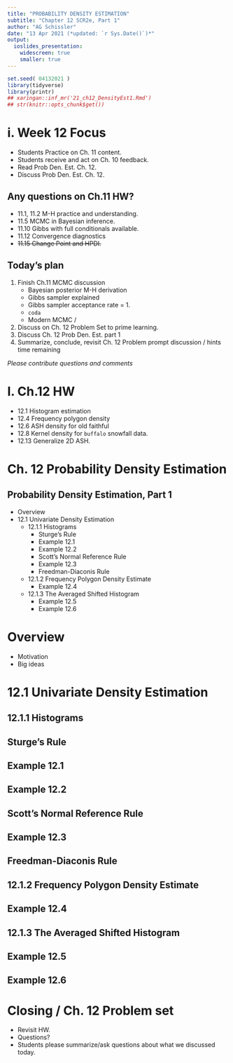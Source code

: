 ```yaml
---
title: "PROBABILITY DENSITY ESTIMATION"
subtitle: "Chapter 12 SCR2e, Part 1"
author: "AG Schissler"
date: "13 Apr 2021 (*updated: `r Sys.Date()`)*"
output:
  ioslides_presentation:
    widescreen: true
    smaller: true
---
```


```r
set.seed( 04132021 )
library(tidyverse)
library(printr)
## xaringan::inf_mr('21_ch12_DensityEst1.Rmd')
## str(knitr::opts_chunk$get())
```

<!-- open up etext as you go. don't typeset the chapter -->

# i. Week 12 Focus

- Students Practice on Ch. 11 content.
- Students receive and act on Ch. 10 feedback.
- Read Prob Den. Est. Ch. 12.
- Discuss Prob Den. Est.  Ch. 12.

## Any questions on Ch.11 HW?

- 11.1, 11.2 M-H practice and understanding.
- 11.5 MCMC in Bayesian inference.
- 11.10 Gibbs with full conditionals available.
- 11.12 Convergence diagnostics
- ~~11.15 Change Point and HPDI.~~

## Today's plan

1. Finish Ch.11 MCMC discussion
   * Bayesian posterior M-H derivation
   * Gibbs sampler explained
   * Gibbs sampler acceptance rate = 1.
   * `coda`
   * Modern MCMC / 
2. Discuss on Ch. 12 Problem Set to prime learning.
3. Discuss Ch. 12 Prob Den. Est. part 1
4. Summarize, conclude, revisit Ch. 12 Problem prompt discussion / hints time remaining

*Please contribute questions and comments*

# I. Ch.12 HW

- 12.1 Histogram estimation
- 12.4 Frequency polygon density
- 12.6 ASH density for old faithful
- 12.8 Kernel density for `buffalo` snowfall data.
- 12.13 Generalize 2D ASH.

# Ch. 12 Probability Density Estimation

## Probability Density Estimation, Part 1

* Overview
* 12.1 Univariate Density Estimation
  * 12.1.1 Histograms
	* Sturge's Rule
	* Example 12.1
	* Example 12.2
	* Scott's Normal Reference Rule 
	* Example 12.3
	* Freedman-Diaconis Rule
  * 12.1.2 Frequency Polygon Density Estimate
	* Example 12.4
  * 12.1.3 The Averaged Shifted Histogram
    * Example 12.5
	* Example 12.6

# Overview

- Motivation
- Big ideas

# 12.1 Univariate Density Estimation

## 12.1.1 Histograms
	
## Sturge's Rule
	
## Example 12.1
	
## Example 12.2

## Scott's Normal Reference Rule 

## Example 12.3
	
## Freedman-Diaconis Rule
 
## 12.1.2 Frequency Polygon Density Estimate

## Example 12.4

## 12.1.3 The Averaged Shifted Histogram

## Example 12.5

## Example 12.6

# Closing / Ch. 12 Problem set

- Revisit HW.
- Questions?
- Students please summarize/ask questions about what we discussed today.
